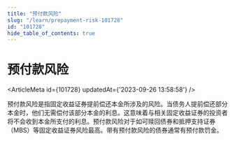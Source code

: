 ```yaml
---
title: "预付款风险"
slug: "/learn/prepayment-risk-101728"
id: "101728"
hide_table_of_contents: true
---
```



# 预付款风险

<ArticleMeta id={101728} updatedAt={'2023-09-26 13:58:58'} />
<div className='border-solid border-b border-t-0 my-4 border-[var(--ifm-color-gray-300)]' />

预付款风险是指固定收益证券提前偿还本金所涉及的风险。当债务人提前偿还部分本金时，他们无需偿付该部分本金的利息。这意味着与相关固定收益证券的投资者将不会收到本金所支付的利息。预付款风险对于如可赎回债券和抵押支持证券（MBS）等固定收益证券风险最高。带有预付款风险的债券通常有预付款罚金。

